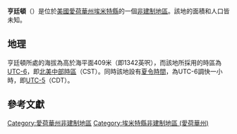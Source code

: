 {{noteTA
|G1=USState
|G2=地名
|G3=Unit
}}
{{Infobox settlement
|official_name            = 亨廷頓
|native_name = Huntington
|settlement_type          = [[非建制地區|非建制地區]]
|image_skyline            = 
|imagesize                = 
|image_map                = 
|mapsize                  = 
|pushpin_map              = USA Iowa
|pushpin_label            = 亨廷頓
|pushpin_label_position   = top
|pushpin_map_caption      = 亨廷頓在愛荷華州的位置
|subdivision_type         = [[世界政區索引|國家]]
|subdivision_type1        = [[美国州份|州份]]
|subdivision_type2        = [[愛荷華州行政区划|縣]]
|subdivision_name         = [[美国|美国]]
|subdivision_name1        = [[愛荷華州|愛荷華州]]
|subdivision_name2        = [[埃米特縣_(愛荷華州)|埃米特縣]]
|elevation_ft             = 1342
|elevation_m              = 409
|area_total_km2           = 
|area_total_sq_mi         = 
|area_land_km2            = 
|area_land_sq_mi          = 
|area_water_km2           = 
|area_water_sq_mi         = 
|population_as_of         = 2010
|population_footnotes     = 
|population_total         = 
|population_metro         = 
|population_density_km2   = auto
|population_density_sq_mi = auto
|timezone                 = [[北美中部时区|北美中部时区]]
|utc_offset               = -6
|coordinates              = {{coord|43|29|30|N|94|47|31|W|display=inline,title}}
| coor_pinpoint           = 
| coordinates_footnotes   = 
|timezone_DST             = CDT
|utc_offset_DST           = -5
|postal_code_type         = [[美國郵區編號|郵區編號]]
|postal_code              = 
|area_code                = {{link-en|电话区号712|Area code 712|712}}
|blank_name = [[地名信息系统|GNIS ID]]
|blank_info = 457730<ref name="GNIS">{{cite gnis|457730|Huntington}}</ref>
}}
'''亨廷頓'''（{{lang-en|Huntington}}）是位於[[美國|美國]][[愛荷華州|愛荷華州]][[埃米特縣_(愛荷華州)|埃米特縣]]的一個[[非建制地區|非建制地區]]。該地的面積和人口皆未知。

== 地理 ==
亨廷頓所處的海拔為高於海平面409米（即1342英呎），而該地所採用的時區為[[UTC-6|UTC-6]]，即[[北美中部時區|北美中部時區]]（CST）。同時該地設有[[夏令時間|夏令時間]]，為UTC-6調快一小時，即[[UTC-5|UTC-5]]（CDT）。

== 參考文獻 ==
{{reflist}}

{{埃米特縣 (愛荷華州)}}

{{DEFAULTSORT:Huntington}}
[[Category:愛荷華州非建制地區|Category:愛荷華州非建制地區]]
[[Category:埃米特縣非建制地區_(愛荷華州)|Category:埃米特縣非建制地區 (愛荷華州)]]

{{Iowa-geo-stub}}